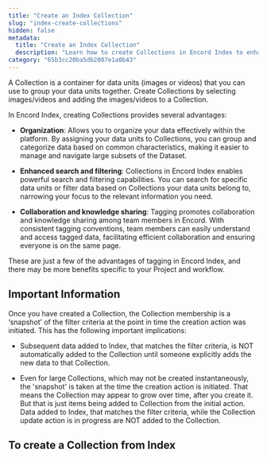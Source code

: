 ```yaml
---
title: "Create an Index Collection"
slug: "index-create-collections"
hidden: false
metadata: 
  title: "Create an Index Collection"
  description: "Learn how to create Collections in Encord Index to enhance data organization, search, and collaboration."
category: "65b3cc20ba5db2007e1a0b43"
---
```


A Collection is a container for data units (images or videos) that you can use to group your data units together. Create Collections by selecting images/videos and adding the images/videos to a Collection.

In Encord Index, creating Collections provides several advantages:

- **Organization**: Allows you to organize your data effectively within the platform. By assigning your data units to Collections, you can group and categorize data based on common characteristics, making it easier to manage and navigate large subsets of the Dataset.

- **Enhanced search and filtering**: Collections in Encord Index enables powerful search and filtering capabilities. You can search for specific data units or filter data based on Collections your data units belong to, narrowing your focus to the relevant information you need.

- **Collaboration and knowledge sharing**: Tagging promotes collaboration and knowledge sharing among team members in Encord. With consistent tagging conventions, team members can easily understand and access tagged data, facilitating efficient collaboration and ensuring everyone is on the same page.

These are just a few of the advantages of tagging in Encord Index, and there may be more benefits specific to your Project and workflow.

## Important Information

Once you have created a Collection, the Collection membership is a ‘snapshot’ of the filter criteria at the point in time the creation action was initiated. This has the following important implications:

- Subsequent data added to Index, that matches the filter criteria, is NOT automatically added to the Collection until someone explicitly adds the new data to that Collection.

- Even for large Collections, which may not be created instantaneously, the 'snapshot' is taken at the time the creation action is initiated. That means the Collection may appear to grow over time, after you create it. But that is just items being added to Collection from the initial action. Data added to Index, that matches the filter criteria, while the Collection update action is in progress are NOT added to the Collection.

## To create a Collection from Index


<CreateCollection />
